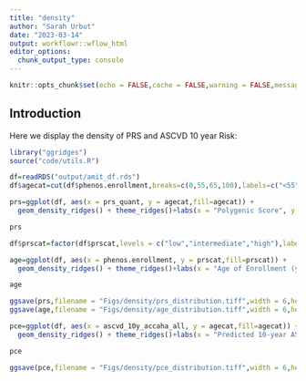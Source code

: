 ```yaml
---
title: "density"
author: "Sarah Urbut"
date: "2023-03-14"
output: workflowr::wflow_html
editor_options:
  chunk_output_type: console
---
```




```r
knitr::opts_chunk$set(echo = FALSE,cache = FALSE,warning = FALSE,message = FALSE,message = FALSE,warning = FALSE)
```

## Introduction

Here we display the density of PRS and ASCVD 10 year Risk:

```r
library("ggridges")
source("code/utils.R")

df=readRDS("output/amit_df.rds")
df$agecat=cut(df$phenos.enrollment,breaks=c(0,55,65,100),labels=c("<55","55-65",">65"))

prs=ggplot(df, aes(x = prs_quant, y = agecat,fill=agecat)) + 
  geom_density_ridges() + theme_ridges()+labs(x = "Polygenic Score", y = "Density",fill="Age Category")+scale_fill_futurama()+theme_classic()

prs

df$prscat=factor(df$prscat,levels = c("low","intermediate","high"),labels=c("<20%","20-80%",">80%"))

age=ggplot(df, aes(x = phenos.enrollment, y = prscat,fill=prscat)) + 
  geom_density_ridges() + theme_ridges()+labs(x = "Age of Enrollment (years)", y = "Density",fill="PRS Category")+scale_fill_jama()+theme_classic()

age

```

```r
ggsave(prs,filename = "Figs/density/prs_distribution.tiff",width = 6,height = 3,dpi=300)
ggsave(age,filename = "Figs/density/age_distribution.tiff",width = 6,height = 3,dpi=300)
```

```r

pce=ggplot(df, aes(x = ascvd_10y_accaha_all, y = agecat,fill=agecat)) + 
  geom_density_ridges() + theme_ridges()+labs(x = "Predicted 10-year ASCVD Percentile ", y = "Density",fill="Age Category")+scale_fill_futurama()+xlim(0,40)+theme_classic()

pce
```

```r
ggsave(pce,filename = "Figs/density/pce_distribution.tiff",width = 6,height = 3,dpi=300)
```


